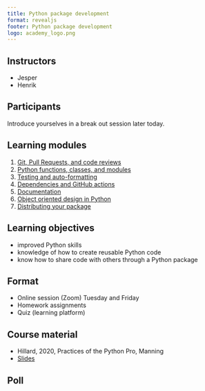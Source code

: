 ```yaml
---
title: Python package development
format: revealjs
footer: Python package development
logo: academy_logo.png
---
```



## Instructors

* Jesper
* Henrik

## Participants

Introduce yourselves in a break out session later today.

## Learning modules
1. [Git, Pull Requests, and code reviews](01_version_control.qmd)
2. [Python functions, classes, and modules](02_function_classes.qmd)
3. [Testing and auto-formatting](03_testing.qmd)
3. [Dependencies and GitHub actions](04_dependecies_ci.qmd)
4. [Documentation](05_documentation.qmd)
6. [Object oriented design in Python](06_oop.qmd)
7. [Distributing your package](07_packaging.qmd)

## Learning objectives

* improved Python skills
* knowledge of how to create reusable Python code
* know how to share code with others through a Python package

## Format

* Online session (Zoom) Tuesday and Friday
* Homework assignments
* Quiz (learning platform)


## Course material

* Hillard, 2020, Practices of the Python Pro, Manning
* [Slides](https://dhi.github.io/python-package-development)

## Poll

